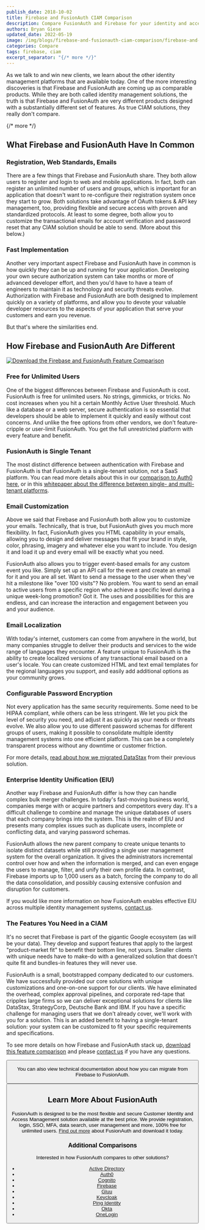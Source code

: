 ```yaml
---
publish_date: 2018-10-02 
title: Firebase and FusionAuth CIAM Comparison
description: Compare FusionAuth and Firebase for your identity and access management solution.
authors: Bryan Giese
updated_date: 2022-05-19
image: /img/blogs/firebase-and-fusionauth-ciam-comparison/firebase-and-fusionauth-comparison.jpg
categories: Compare
tags: firebase, ciam
excerpt_separator: "{/* more */}"
---
```


As we talk to and win new clients, we learn about the other identity management platforms that are available today. One of the more interesting discoveries is that Firebase and FusionAuth are coming up as comparable products. While they are both called identity management solutions, the truth is that Firebase and FusionAuth are very different products designed with a substantially different set of features. As true CIAM solutions, they really don't compare.

{/* more */}

## What Firebase and FusionAuth Have In Common

### Registration, Web Standards, Emails

There are a few things that Firebase and FusionAuth share. They both allow users to register and login to web and mobile applications. In fact, both can register an unlimited number of users and groups, which is important for an application that doesn't want to re-configure their registration system once they start to grow. Both solutions take advantage of OAuth tokens & API key management, too, providing flexible and secure access with proven and standardized protocols. At least to some degree, both allow you to customize the transactional emails for account verification and password reset that any CIAM solution should be able to send. (More about this below.)

### Fast Implementation
Another very important aspect Firebase and FusionAuth have in common is how quickly they can be up and running for your application. Developing your own secure authorization system can take months or more of advanced developer effort, and then you'd have to have a team of engineers to maintain it as technology and security threats evolve. Authorization with Firebase and FusionAuth are both designed to implement quickly on a variety of platforms, and allow you to devote your valuable developer resources to the aspects of your application that serve your customers and earn you revenue.

But that's where the similarities end.

## How Firebase and FusionAuth Are Different

<a href="/resources/fusionauth-vs-firebase.pdf">
  <img src="/img/blogs/firebase-and-fusionauth-ciam-comparison/firebase-fusionauth-compare-sample.png" 
       alt="Download the Firebase and FusionAuth Feature Comparison"
       class="float-left img-thumbnail mr-md-4" style="max-width: 600px;" />
</a>

### Free for Unlimited Users
One of the biggest differences between Firebase and FusionAuth is cost. FusionAuth is free for unlimited users. No strings, gimmicks, or tricks. No cost increases when you hit a certain Monthly Active User threshold. Much like a database or a web server, secure authentication is so essential that developers should be able to implement it quickly and easily without cost concerns. And unlike the free options from other vendors, we don't feature-cripple or user-limit FusionAuth. You get the full unrestricted platform with every feature and benefit.

### FusionAuth is Single Tenant

The most distinct difference between authentication with Firebase and FusionAuth is that FusionAuth is a single-tenant solution, not a SaaS platform. You can read more details about this in our [comparison to Auth0 here](/blog/2018/10/19/auth0-and-fusionauth-a-tale-of-two-solutions "Read our comparison to Auth0"), or in this [whitepaper about the difference between single- and multi-tenant platforms](/articles/identity-basics/multi-tenancy-vs-single-tenant-idaas-solutions "Read more about single- and multi-tenant identity solutions").

### Email Customization

Above we said that Firebase and FusionAuth both allow you to customize your emails. Technically, that is true, but FusionAuth gives you much more flexibility. In fact, FusionAuth gives you HTML capability in your emails, allowing you to design and deliver messages that fit your brand in style, color, phrasing, imagery and whatever else you want to include. You design it and load it up and every email will be exactly what you need.

FusionAuth also allows you to trigger event-based emails for any custom event you like. Simply set up an API call for the event and create an email for it and you are all set. Want to send a message to the user when they've hit a milestone like "over 100 visits"? No problem. You want to send an email to active users from a specific region who achieve a specific level during a unique week-long promotion? Got it. The uses and possibilities for this are endless, and can increase the interaction and engagement between you and your audience.

### Email Localization

With today's internet, customers can come from anywhere in the world, but many companies struggle to deliver their products and services to the wide range of languages they encounter. A feature unique to FusionAuth is the ability to create localized versions of any transactional email based on a user's locale. You can create customized HTML and text email templates for the regional languages you support, and easily add additional options as your community grows.

### Configurable Password Encryption

Not every application has the same security requirements. Some need to be HIPAA compliant, while others can be less stringent. We let you pick the level of security you need, and adjust it as quickly as your needs or threats evolve. We also allow you to use different password schemas for different groups of users, making it possible to consolidate multiple identity management systems into one efficient platform. This can be a completely transparent process without any downtime or customer friction.

For more details, [read about how we migrated DataStax](/resources/datastax-case-study.pdf "Read about DataStax migration") from their previous solution.

### Enterprise Identity Unification (EIU)

Another way Firebase and FusionAuth differ is how they can handle complex bulk merger challenges. In today's fast-moving business world, companies merge with or acquire partners and competitors every day. It's a difficult challenge to combine and manage the unique databases of users that each company brings into the system. This is the realm of EIU and presents many complex issues such as duplicate users, incomplete or conflicting data, and varying password schemas.

FusionAuth allows the new parent company to create unique tenants to isolate distinct datasets while still providing a single user management system for the overall organization. It gives the administrators incremental control over how and when the information is merged, and can even engage the users to manage, filter, and unify their own profile data. In contrast, Firebase imports up to 1,000 users as a batch, forcing the company to do all the data consolidation, and possibly causing extensive confusion and disruption for customers.

If you would like more information on how FusionAuth enables effective EIU across multiple identity management systems, [contact us](/contact "Contact us today!").

### The Features You Need in a CIAM
It's no secret that Firebase is part of the gigantic Google ecosystem (as will be your data). They develop and support features that apply to the largest "product-market fit" to benefit their bottom line, not yours. Smaller clients with unique needs have to make-do with a generalized solution that doesn't quite fit and bundles-in features they will never use.

FusionAuth is a small, bootstrapped company dedicated to our customers. We have successfully provided our core solutions with unique customizations and one-on-one support for our clients. We have eliminated the overhead, complex approval pipelines, and corporate red-tape that cripples large firms so we can deliver exceptional solutions for clients like DataStax, StrategyCorp, Deutsche Bank and IBM. If you have a specific challenge for managing users that we don't already cover, we'll work with you for a solution. This is an added benefit to having a single-tenant solution: your system can be customized to fit your specific requirements and specifications.

To see more details on how Firebase and FusionAuth stack up, [download this feature comparison](/resources/fusionauth-vs-firebase.pdf "Firebase and FusionAuth Feature Comparison") and please [contact us](/contact "Contact Us") if you have any questions.

<Button label="Download the Firebase and FusionAuth Feature Comparison" href="/resources/fusionauth-vs-firebase.pdf" />

You can also view technical documentation about how you can migrate from Firebase to FusionAuth.

<Button label="View the Firebase Technical Migration Guide" href="/docs/lifecycle/migrate-users/firebase" />

## Learn More About FusionAuth
FusionAuth is designed to be the most flexible and secure Customer Identity and Access Management solution available at the best price. We provide registration, login, SSO, MFA, data search, user management and more, 100% free for unlimited users. [Find out more](/ "FusionAuth Home") about FusionAuth and download it today.

### Additional Comparisons

Interested in how FusionAuth compares to other solutions?
- [Active Directory](/blog/2018/09/14/active-directory-and-fusionauth-ciam-comparison "Active Directory and FusionAuth")
- [Auth0](/blog/2018/10/19/auth0-and-fusionauth-a-tale-of-two-solutions "Auth0 and FusionAuth")
- [Cognito](/blog/2018/09/18/amazon-cognito-and-fusionauth-comparison "Amazon Cognito and FusionAuth")
- [Firebase](/blog/2018/10/02/firebase-and-fusionauth-ciam-comparison "Firebase and FusionAuth")
- [Gluu](/blog/2019/07/16/gluu-fusionauth-compare-identity-management-solutions "Gluu and FusionAuth")
- [Keycloak](/blog/2019/03/06/keycloak-fusionauth-comparison "Keycloak and FusionAuth")
- [Ping Identity](/blog/2018/10/08/quick-comparison-ping-identity-and-fusionauth "Ping Identity and FusionAuth")
- [Okta](/blog/2018/10/16/8-things-to-know-about-okta-and-fusionauth "Okta and FusionAuth")
- [OneLogin](/blog/2018/10/12/onelogin-and-fusionauth "OneLogin and FusionAuth")
